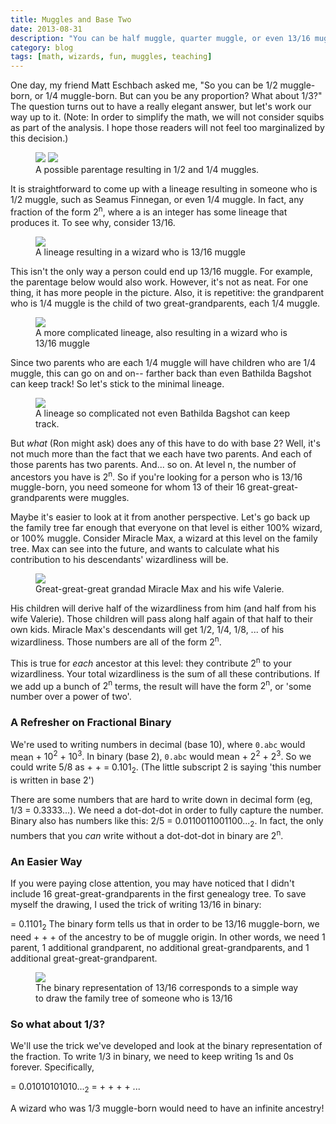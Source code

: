 ```yaml
---
title: Muggles and Base Two
date: 2013-08-31
description: "You can be half muggle, quarter muggle, or even 13/16 muggle. But can you be 1/3 muggle?"
category: blog
tags: [math, wizards, fun, muggles, teaching]
---
```


One day, my friend Matt Eschbach asked me, "So you can be 1/2 muggle-born, or 1/4 muggle-born. But can you be any proportion? What about 1/3?" The question turns out to have a really elegant answer, but let's work our way up to it. (Note: In order to simplify the math, we will not consider squibs as part of the analysis. I hope those readers will not feel too marginalized by this decision.)



<figure class="half">
  <Image src={Half} />
  <Image src={Quarter} />
  <figcaption>
    A possible parentage resulting in 1/2 and 1/4 muggles.
  </figcaption>
</figure>

It is straightforward to come up with a lineage resulting in someone who is 1/2 muggle, such as Seamus Finnegan, or even 1/4 muggle. In fact, any fraction of the form <Fraction numerator="a"><span slot="denominator">2<sup>n</sup></span></Fraction>, where a is an integer has some lineage that produces it. To see why, consider 13/16.


<figure class="seventy">
  <Image src="./three_sixteenths.jpg" />
  <figcaption> A lineage resulting in a wizard who is 13/16 muggle </figcaption>
</figure>

This isn't the only way a person could end up 13/16 muggle. For example, the parentage below would also work. However, it's not as neat. For one thing, it has more people in the picture. Also, it is repetitive: the grandparent who is 1/4 muggle is the child of two great-grandparents, each 1/4 muggle.


<figure class="seventy">
  <Image src={ThreeSixteenthsAlt} />
  <figcaption>
    A more complicated lineage, also resulting in a wizard who is 13/16 muggle
  </figcaption>
</figure>

Since two parents who are each 1/4 muggle will have children who are 1/4 muggle, this can go on and on-- farther back than even Bathilda Bagshot can keep track! So let's stick to the minimal lineage.


<figure>
  <Image src={ThreeSixteenthsAlt2} />
  <figcaption>
    A lineage so complicated not even Bathilda Bagshot can keep track.
  </figcaption>
</figure>

But _what_ (Ron might ask) does any of this have to do with base 2? Well, it's not much more than the fact that we each have two parents. And each of those parents has two parents. And... so on. At level n, the number of ancestors you have is 2<sup>n</sup>. So if you're looking for a person who is 13/16 muggle-born, you need someone for whom 13 of their 16 great-great-grandparents were muggles.

Maybe it's easier to look at it from another perspective. Let's go back up the family tree far enough that everyone on that level is either 100% wizard, or 100% muggle. Consider Miracle Max, a wizard at this level on the family tree. Max can see into the future, and wants to calculate what his contribution to his descendants' wizardliness will be.


<figure>
  <Image src={MiracleMax} />
  <figcaption>
    Great-great-great grandad Miracle Max and his wife Valerie.
  </figcaption>
</figure>

His children will derive half of the wizardliness from him (and half from his wife Valerie). Those children will pass along half again of that half to their own kids. Miracle Max's descendants will get 1/2, 1/4, 1/8, ... of his wizardliness. Those numbers are all of the form <Fraction numerator="1"><span slot="denominator">2<sup>n</sup></span></Fraction>.

This is true for _each_ ancestor at this level: they contribute <Fraction numerator="1"><span slot="denominator">2<sup>n</sup></span></Fraction> to your wizardliness. Your total wizardliness is the sum of all these contributions. If we add up a bunch of <Fraction numerator="1"><span slot="denominator">2<sup>n</sup></span></Fraction> terms, the result will have the form <Fraction numerator="a"><span slot="denominator">2<sup>n</sup></span></Fraction>, or 'some number over a power of two'.

### A Refresher on Fractional Binary

We're used to writing numbers in decimal (base 10), where `0.abc` would mean <Fraction numerator="a" denominator="10" /> + <Fraction numerator="b"><span slot="denominator">10<sup>2</sup></Fraction> + <Fraction numerator="c"><span slot="denominator">10<sup>3</sup></Fraction>. In binary (base 2), `0.abc` would mean <Fraction numerator="a" denominator="2" /> + <Fraction numerator="b"><span slot="denominator">2<sup>2</sup></Fraction> + <Fraction numerator="c"><span slot="denominator">2<sup>3</sup></Fraction>. So we could write 5/8 as <Fraction numerator="1" denominator="2" /> + <Fraction numerator="0" denominator="4" /> + <Fraction numerator="1" denominator="8" /> = 0.101<sub>2</sub>. (The little subscript 2 is saying 'this number is written in base 2')

There are some numbers that are hard to write down in decimal form (eg, 1/3 = 0.3333...). We need a dot-dot-dot in order to fully capture the number. Binary also has numbers like this: 2/5 = 0.0110011001100...<sub>2</sub>. In fact, the only numbers that you _can_ write without a dot-dot-dot in binary are <Fraction numerator="a"><span slot="denominator">2<sup>n</sup></span></Fraction>.

### An Easier Way

If you were paying close attention, you may have noticed that I didn't include 16 great-great-grandparents in the first genealogy tree. To save myself the drawing, I used the trick of writing 13/16 in binary:

<Fraction numerator="13" denominator="16" /> = 0.1101<sub>2</sub> The binary
form tells us that in order to be 13/16 muggle-born, we need
<Fraction numerator="1" denominator="2" /> + <Fraction
  numerator="1"
  denominator="4"
/> + <Fraction numerator="0" denominator="8" /> + <Fraction
  numerator="1"
  denominator="16"
/>
of the ancestry to be of muggle origin. In other words, we need 1 parent, 1
additional grandparent, no additional great-grandparents, and 1 additional
great-great-grandparent.


<figure class="seventy">
  <Image src={ThreeSixteenthsNum} />
  <figcaption>
    The binary representation of 13/16 corresponds to a simple way to draw the
    family tree of someone who is 13/16
  </figcaption>
</figure>

### So what about 1/3?

We'll use the trick we've developed and look at the binary representation of the fraction. To write 1/3 in binary, we need to keep writing 1s and 0s forever. Specifically,

<Fraction numerator="1" denominator="3" /> = 0.01010101010...<sub>2</sub> = <Fraction
  numerator="0"
  denominator="2"
/> + <Fraction numerator="1" denominator="4" /> + <Fraction
  numerator="0"
  denominator="8"
/> + <Fraction numerator="1" denominator="16" /> + ...

A wizard who was 1/3 muggle-born would need to have an infinite ancestry!
